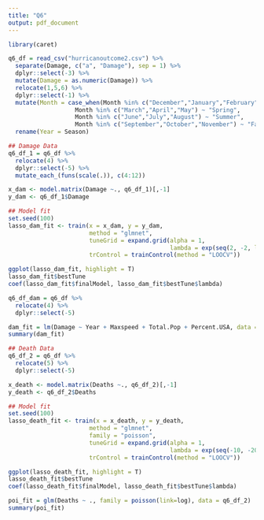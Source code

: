```yaml
---
title: "Q6"
output: pdf_document
---
```


```r
library(caret)
```

```r
q6_df = read_csv("hurricanoutcome2.csv") %>% 
  separate(Damage, c("a", "Damage"), sep = 1) %>% 
  dplyr::select(-3) %>% 
  mutate(Damage = as.numeric(Damage)) %>% 
  relocate(1,5,6) %>%
  dplyr::select(-1) %>% 
  mutate(Month = case_when(Month %in% c("December","January","February") ~ "Winter",
                   Month %in% c("March","April","May") ~ "Spring",
                   Month %in% c("June","July","August") ~ "Summer",
                   Month %in% c("September","October","November") ~ "Fall")) %>% 
  rename(Year = Season)

```

```r
## Damage Data
q6_df_1 = q6_df %>% 
  relocate(4) %>%
  dplyr::select(-5) %>% 
  mutate_each_(funs(scale(.)), c(4:12))

x_dam <- model.matrix(Damage ~., q6_df_1)[,-1]
y_dam <- q6_df_1$Damage

## Model fit
set.seed(100)
lasso_dam_fit <- train(x = x_dam, y = y_dam,
                       method = "glmnet",
                       tuneGrid = expand.grid(alpha = 1,
                                              lambda = exp(seq(2, -2, length = 100))),
                       trControl = trainControl(method = "LOOCV"))

ggplot(lasso_dam_fit, highlight = T)
lasso_dam_fit$bestTune
coef(lasso_dam_fit$finalModel, lasso_dam_fit$bestTune$lambda)

q6_df_dam = q6_df %>% 
  relocate(4) %>%
  dplyr::select(-5)

dam_fit = lm(Damage ~ Year + Maxspeed + Total.Pop + Percent.USA, data = q6_df_dam)
summary(dam_fit)
```

```r
## Death Data
q6_df_2 = q6_df %>% 
  relocate(5) %>%
  dplyr::select(-5)

x_death <- model.matrix(Deaths ~., q6_df_2)[,-1]
y_death <- q6_df_2$Deaths

## Model fit
set.seed(100)
lasso_death_fit <- train(x = x_death, y = y_death,
                       method = "glmnet",
                       family = "poisson",
                       tuneGrid = expand.grid(alpha = 1,
                                              lambda = exp(seq(-10, -20, length = 100))),
                       trControl = trainControl(method = "LOOCV"))

ggplot(lasso_death_fit, highlight = T)
lasso_death_fit$bestTune
coef(lasso_death_fit$finalModel, lasso_death_fit$bestTune$lambda)

poi_fit = glm(Deaths ~ ., family = poisson(link=log), data = q6_df_2)
summary(poi_fit)
```